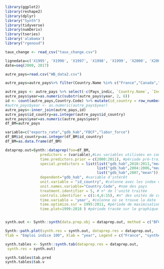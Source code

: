 ```r
library(ggplot2)
library(reshape2)
library(dplyr)
library("Synth")
library(tidyverse)
library(numDeriv)
library(tseries)
library('alabama')
library("rgenoud")
```

```r

taux_change <- read_csv("taux_change.csv")
```

```r
lignedata=c('X1995', 'X1996', 'X1997', 'X1998', 'X1999', 'X2000', 'X2001', 'X2002', 'X2003', 'X2004', 'X2005', 'X2006', 'X2007', 'X2008', 'X2009', 'X2010', 'X2011', 'X2012', 'X2013', 'X2014', 'X2015', 'X2016', 'X2017')#les colonnes de données 
date=seq(2000, 2017)
```

```r
autre_pays=read.csv("WB_data2.csv")

autre_pays=autre_pays%>% filter(Country.Name %in% c("France","Canada","Brasil","Mexico","Cuba","China","India","Russia","Korea, Rep.","South Africa","Nigeria","Algeria","Morocco","Australia","Japan","New Zealand","Turkey","Israel"))

autre_pays <- autre_pays %>% select(-c(Pays_indic, `Country.Name`, `Indicator.Name`)) %>% pivot_longer(c(2:25), names_to = "year", values_to = "value") %>% pivot_wider(names_from = "Simple.Indicator", values_from = "value") 
autre_pays$year=as.numeric(substr(autre_pays$year, 2, 6))
id <- count(autre_pays,Country.Code) %>% mutate(id_country = row_number()) %>% select(-n)
#autre_pays$year <- as.numeric(autre_pays$year)
autre_pays<-inner_join(autre_pays,id)
autre_pays$id_country=as.integer(autre_pays$id_country)
autre_pays$year=as.numeric(autre_pays$year)
df_BM=autre_pays
```

```r
variable=c("exports_rate","gdb_hab","FBCF","labor_force")
df_BM$id_country=as.integer(df_BM$id_country)
df_BM=as.data.frame(df_BM)

dataprep.out=Synth::dataprep(foo=df_BM,
                predictors = (variable),#Les variables utilisées en contrôle
                time.predictors.prior = c(2000:2011), #période pré-traitement
                special.predictors = list(list("gdb_hab",2010:2011,"mean"),
                                          list("gdb_hab",2004:2006,"mean"),
                                          list("gdb_hab",2007,"mean")),
                dependent="gdb_hab", #variable d'intérêt
                unit.variable = "id_country", #colonne avec les index des pays
                unit.names.variable="Country.Code", #nom des pays
                treatment.identifier = 5, # n° de l'unité traitée
                controls.identifier = c(1:4,6:15), #n° des unités de contrôles
                time.variable = 'year', #colonne où se trouve la date
                time.optimize.ssr = 1995:2011, #période de maximisation
                time.plot=1999:2018 ) #période tracée sur le graphique


synth.out <- Synth::synth(data.prep.obj = dataprep.out, method = c("BFGS"))

Synth::path.plot(synth.res = synth.out, dataprep.res = dataprep.out,
Ylab = "Emploi indice 100", Xlab = "year", Legend = c("France", "synthetic France"), Legend.position = "bottomleft")

synth.tables <- Synth::synth.tab(dataprep.res = dataprep.out,
 synth.res = synth.out)

synth.tables$tab.pred
synth.tables$tab.v
```




